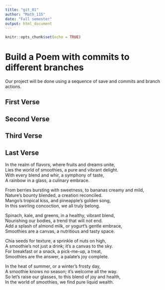 ```yaml
---
title: "git_01"
author: "Math_115"
date: "Fall semester"
output: html_document
---
```


```r
knitr::opts_chunk$set(echo = TRUE)
```
# Build a Poem with commits to different branches
Our project will be done using a sequence of save and commits and branch actions.
<!-- Do not modify or change any text in "!--" bracketed areas such as this --- these are instructions to
you, if you change any of this the git program will notice it and compromise your git merging strategy !-->

## First Verse 
<!--Put the first five lines of a poem by Lewis Carrol in this section!-->

## Second Verse
<!--Put the first five lines of a poem by Robert Frost here!-->

## Third Verse
<!--Put the first two verses of The Walrus and the Carpenter here!-->

## Last Verse
<!--Put a short poem you created using chatGPT of 20 to 30 lines,here!-->

In the realm of flavors, where fruits and dreams unite,  
Lies the world of smoothies, a pure and vibrant delight.  
With every blend and whir, a symphony of taste,  
A rainbow in a glass, a culinary embrace.  

From berries bursting with sweetness, to bananas creamy   and mild,  
Nature's bounty blended, a creation reconciled.  
Mango's tropical kiss, and pineapple's golden song,  
In this swirling concoction, we all truly belong.  
  
Spinach, kale, and greens, in a healthy, vibrant blend,  
Nourishing our bodies, a trend that will not end.  
Add a splash of almond milk, or yogurt's gentle embrace,  
Smoothies are a canvas, a nutritious and tasty space.  
  
Chia seeds for texture, a sprinkle of nuts on high,  
A smoothie's not just a drink; it's a canvas to the sky.  
For breakfast or a snack, a pick-me-up, a treat,  
Smoothies are the answer, a palate's joy complete.  
  
In the heat of summer, or a winter's frosty day,  
A smoothie knows no season; it's welcome all the way.  
So let's raise our glasses, to this blend of joy and   health,  
In the world of smoothies, we find pure liquid wealth.  
